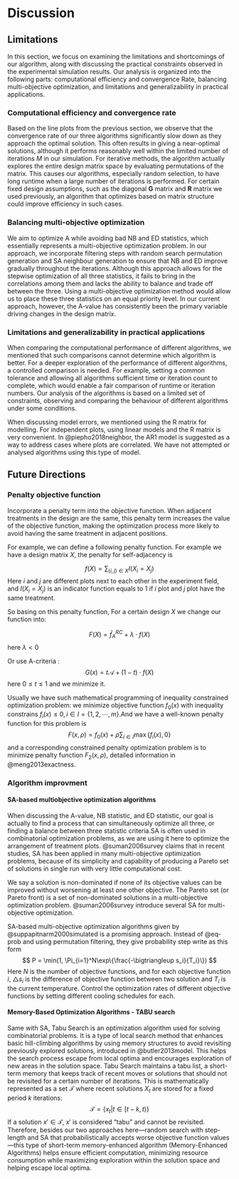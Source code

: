 # Discussion {#sec-discuss}

## Limitations

In this section, we focus on examining the limitations and shortcomings of our algorithm, along with discussing the practical constraints observed in the experimental simulation results. Our analysis is organized into the following parts: computational efficiency and convergence Rate, balancing multi-objective optimization, and limitations and generalizability in practical applications.

### Computational efficiency and convergence rate

Based on the line plots from the previous section, we observe that the convergence rate of our three algorithms significantly slow down as they approach the optimal solution. This often results in giving a near-optimal solutions, although it performs reasonably well within the limited number of iterations $M$ in our simulation. For iterative methods, the algorithm actually  explores the entire design matrix space by evaluating permutations of the matrix. This causes our algorithms, especially random selection, to have long runtime when a large number of iterations is performed. For certain fixed design assumptions, such as the diagonal $\boldsymbol{G}$ matrix and $\boldsymbol{R}$ matrix we used previously, an algorithm that optimizes based on matrix structure could improve efficiency in such cases.

### Balancing multi-objective optimization

We aim to optimize A while avoiding bad NB and ED statistics, which essentially represents a multi-objective optimization problem. In our approach, we incorporate filtering steps with random search permutation generation and SA neighbour generation to ensure that NB and ED improve gradually throughout the iterations. Although this approach allows for the stepwise optimization of all three statistics, it fails to bring in the correlations among them and lacks the ability to balance and trade off between the three. Using a multi-objective optimization method would allow us to place these three statistics on an equal priority level. In our current approach, however, the A-value has consistently been the primary variable driving changes in the design matrix.

### Limitations and generalizability in practical applications

When comparing the computational performance of different algorithms, we mentioned that such comparisons cannot determine which algorithm is better. For a deeper exploration of the performance of different algorithms, a controlled comparison is needed. For example, setting a common tolerance and allowing all algorithms sufficient time or iteration count to complete, which would enable a fair comparison of runtime or iteration numbers. Our analysis of the algorithms is based on a limited set of constraints, observing and comparing the behaviour of different algorithms under some conditions.

When discussing model errors, we mentioned using the R matrix for modelling. For independent plots, using linear models and the R matrix is very convenient. In @piepho2018neighbor, the ${\text{AR}1}$ model is suggested as a way to address cases where plots are correlated. We have not attempted or analysed algorithms using this type of model.

## Future Directions

### Penalty objective function

Incorporate a penalty term into the objective function. When adjacent treatments in the design are the same, this penalty term increases the value of the objective function, making the optimization process more likely to avoid having the same treatment in adjacent positions.

For example, we can define a following penalty function. For example we have a design matrix $X$, the penalty for self-adjacency is

$$
f(X) = \sum_{(i,j)\in X}I(X_i = X_j)
$$
Here $i$ and $j$ are different plots next to each other in the experiment field, and $I(X_i = X_j)$ is an indicator function equals to $1$ if $i$ plot and $j$ plot have the same treatment.

So basing on this penalty function, For a certain design $X$ we change our function into:

$$
F(X) = \bar{f}_A^{RC} + \lambda \cdot f(X)
$$
here $\lambda < 0$

Or use A-criteria :
$$
G(x) = t\mathcal{A} + (1-t)\cdot f(X)
$$
here $0\leq t \leq 1$ and we minimize it.

Usually we have such mathematical programming of inequality constrained optimization problem: we minimize objective function $f_0(x)$  with inequality constrains $f_i(x)\leq 0, i\in I=\{1,2,\cdots,m\}$.And we have a well-known penalty function for this problem is
$$
F (x, \rho) = f_0(x) + \rho \sum_{i\in I}\max\{f_i(x),0\}
$$
and a corresponding constrained penalty optimization problem is to minimize penalty function $F_2 (x, \rho)$, detailed information in @meng2013exactness.

### Algorithm improvment

#### SA-based multiobjective optimization algorithms

When discussing the A-value, NB statistic, and ED statistic, our goal is actually to find a process that can simultaneously optimize all three, or finding a balance between three statistic criteria.SA is often used in combinatorial optimization problems, as we are using it here to optimize the arrangement of treatment plots. @suman2006survey claims that in recent studies, SA has been applied in many multi-objective optimization problems, because of its simplicity and capability of producing a Pareto set of solutions in single run with very little computational cost.

We say a solution is non-dominated if none of its objective values can be improved without worsening at least one other objective. The Pareto set (or Pareto front) is a set of non-dominated solutions in a multi-objective optimization problem.  @suman2006survey introduce several SA for multi-objective optimization.

SA-based multi-objective optimization algorithms given by @suppapitnarm2000simulated is a promising approach. Instead of @eq-prob and using permutation filtering, they give probability step write as this form
$$
P = \min(1, \Pi_{i=1}^N\exp\{\frac{-\bigtriangleup s_i}{T_i}\})
$$
Here $N$ is the number of objective functions, and for each objective function $i$, $\bigtriangleup s_i$ is the difference of objective function between two solution and $T_i$ is the current temperature. Control the optimization rates of different objective functions by setting different cooling schedules for each.

#### Memory-Based Optimization Algorithms - TABU search

Same with SA, Tabu Search is an optimization algorithm used for solving combinatorial problems. It is a type of local search method that enhances basic hill-climbing algorithms by using memory structures to avoid revisiting previously explored solutions, introduced in @butler2013model. This helps the search process escape from local optima and encourages exploration of new areas in the solution space. Tabu Search maintains a tabu list, a short-term memory that keeps track of recent moves or solutions that should not be revisited for a certain number of iterations. This is mathematically represented as a set 
$\mathcal{T}$ where recent solutions $X_t$ are stored for a fixed period $k$ iterations:
$$
\mathcal{T} = \{x_t|t \in [t-k,t)\}
$$
If a solution $x' \in \mathcal{T}$, $x'$ is considered "tabu" and cannot be revisited. Therefore, besides our two approaches here—random search with step-length and SA that probabilistically accepts worse objective function values—this type of short-term memory-enhanced algorithm (Memory-Enhanced Algorithms) helps ensure efficient computation, minimizing resource consumption while maximizing exploration within the solution space and helping escape local optima.










